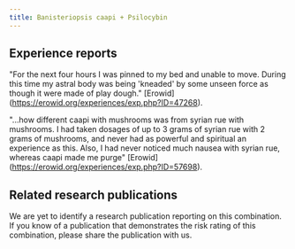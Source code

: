 ---
title: Banisteriopsis caapi + Psilocybin
---

## Experience reports
"For the next four hours I was pinned to my bed and unable to move. During this time my astral body was being 'kneaded' by some unseen force as though it were made of play dough." [Erowid] (https://erowid.org/experiences/exp.php?ID=47268).

"...how different caapi with mushrooms was from syrian rue with mushrooms. I had taken dosages of up to 3 grams of syrian rue with 2 grams of mushrooms, and never had as powerful and spiritual an experience as this. Also, I had never noticed much nausea with syrian rue, whereas caapi made me purge" [Erowid] (https://erowid.org/experiences/exp.php?ID=57698).

## Related research publications
We are yet to identify a research publication reporting on this combination. If you know of a publication that demonstrates the risk rating of this combination, please share the publication with us.
